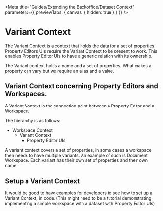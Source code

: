 
<Meta
	title="Guides/Extending the Backoffice/Dataset Context"
	parameters={{ previewTabs: { canvas: { hidden: true } } }}
/>

# Variant Context

The Variant Context is a context that holds the data for a set of properties.
Property Editors UIs require the Variant Context to be present to work. This enables Property Editor UIs to have a generic relation with its ownership.

The Variant context holds a name and a set of properties. What makes a property can vary but we require an alias and a value.

## Variant Context concerning Property Editors and Workspaces.

A Variant Vontext is the connection point between a Property Editor and a Workspace.

The hierarchy is as follows:
- Workspace Context
	- Variant Context
		- Property Editor UIs

A variant context covers a set of properties, in some cases a workspace then needs to have multiple variants. An example of such is Document Workspace. Each variant has their own set of properties and their own name.

## Setup a Variant Context

It would be good to have examples for developers to see how to set up a Variant Context, in code. (This might need to be a tutorial demonstrating implementing a simple workspace with a dataset with Property Editor UIs)
